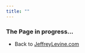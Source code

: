 ```yaml
---
title: ""
---
```


### The Page in progress...
* Back to [JeffreyLevine.com](http://www.jeffreylevine.com)